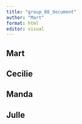 ```yaml
---
title: "group_08_document"
author: "Mart"
format: html
editor: visual
---
```


## Mart

## Cecilie

## Manda

## Julle
